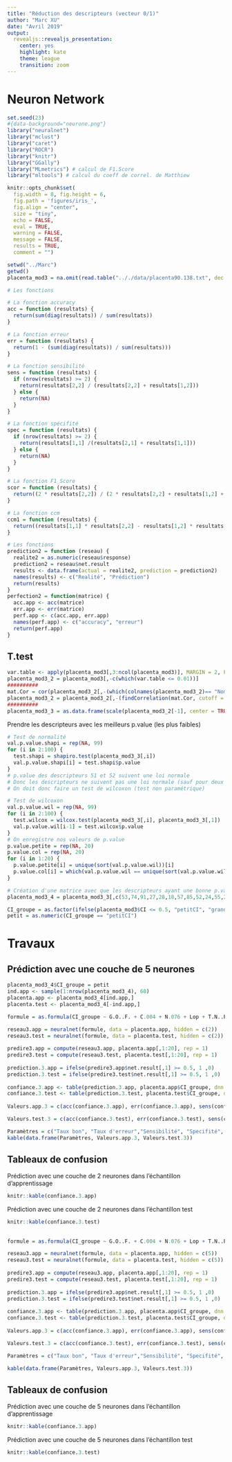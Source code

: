 ```yaml
---
title: "Réduction des descripteurs (vecteur 0/1)"
author: "Marc XU"
date: "Avril 2019"
output:
  revealjs::revealjs_presentation:
    center: yes
    highlight: kate
    theme: league
    transition: zoom
---
```


# Neuron Network 
```r
set.seed(23)
#{data-background="neurone.png"}
library("neuralnet")
library("mclust")
library("caret")
library("ROCR")
library("knitr")
library("GGally")
library("MLmetrics") # calcul de F1.Score
library("mltools") # calcul du coeff de correl. de Matthiew

knitr::opts_chunk$set(
  fig.width = 8, fig.height = 6, 
  fig.path = 'figures/iris_',
  fig.align = "center", 
  size = "tiny", 
  echo = FALSE, 
  eval = TRUE, 
  warning = FALSE, 
  message = FALSE, 
  results = TRUE, 
  comment = "")
```

```r
setwd("../Marc")
getwd()
placenta_mod3 = na.omit(read.table(".././data/placenta90.138.txt", dec = ".", sep = "\t", header =TRUE))
```

```r
# Les fonctions

# La fonction accuracy
acc = function (resultats) {
  return(sum(diag(resultats)) / sum(resultats))
}

# La fonction erreur
err = function (resultats) {
  return(1 - (sum(diag(resultats)) / sum(resultats)))
}

# La fonction sensibilité
sens = function (resultats) {
  if (nrow(resultats) >= 2) {
    return(resultats[2,2] / (resultats[2,2] + resultats[1,2]))
  } else {
    return(NA)
  }
}

# La fonction spécifité
spec = function (resultats) {
  if (nrow(resultats) >= 2) {
    return(resultats[1,1] /(resultats[2,1] + resultats[1,1]))
  } else {
    return(NA)
  }
}

# La fonction F1_Score
scor = function (resultats) {
  return((2 * resultats[2,2]) / (2 * resultats[2,2] + resultats[1,2] + resultats[2,1]))
}

# La fonction ccm
ccm1 = function (resultats) {
  return((resultats[1,1] * resultats[2,2] - resultats[1,2] * resultats[2,1]) / (sqrt((resultats[1,1]+resultats[1,2]) * (resultats[1,1]+resultats[2,1]) * (resultats[2,2]+resultats[1,2]) *  (resultats[2,2]+resultats[2,1]))))
}

# Les fonctions
prediction2 = function (reseau) {
  realite2 = as.numeric(reseau$response)
  prediction2 = reseau$net.result
  results <- data.frame(actual = realite2, prediction = prediction2)
  names(results) <- c("Realité", "Prédiction")
  return(results)
}
perfection2 = function(matrice) {
  acc.app <- acc(matrice)
  err.app <- err(matrice)
  perf.app <- c(acc.app, err.app)
  names(perf.app) <- c("accuracy", "erreur")
  return(perf.app)
}
```

## T.test
```r
var.table <- apply(placenta_mod3[,3:ncol(placenta_mod3)], MARGIN = 2, FUN = var)
placenta_mod3_2 = placenta_mod3[,-c(which(var.table <= 0.01))]
##########
mat.Cor = cor(placenta_mod3_2[,-(which(colnames(placenta_mod3_2)== "Noms"))])
placenta_mod3_2 = placenta_mod3_2[,-(findCorrelation(mat.Cor, cutoff = 0.8))]
##########
placenta_mod3_3 = as.data.frame(scale(placenta_mod3_2[-1], center = TRUE, scale = TRUE))
```

Prendre les descripteurs avec les meilleurs p.value (les plus faibles)
```r
# Test de normalité
val.p.value.shapi = rep(NA, 99)
for (i in 2:100) {
  test.shapi = shapiro.test(placenta_mod3_3[,i])
  val.p.value.shapi[i] = test.shapi$p.value
}
# p.value des descripteurs 51 et 52 suivent une loi normale
# Donc les descripteurs ne suivent pas une loi normale (sauf pour deux descripteurs)
# On doit donc faire un test de wilcoxon (test non paramétrique)

# Test de wilcoxon
val.p.value.wil = rep(NA, 99)
for (i in 2:100) {
  test.wilcox = wilcox.test(placenta_mod3_3[,i], placenta_mod3_3[,1])
  val.p.value.wil[i-1] = test.wilcox$p.value
}
# On enregistre nos valeurs de p.value
p.value.petite = rep(NA, 20)
p.value.col = rep(NA, 20)
for (i in 1:20) {
  p.value.petite[i] = unique(sort(val.p.value.wil))[i]
  p.value.col[i] = which(val.p.value.wil == unique(sort(val.p.value.wil))[i])
}

# Création d'une matrice avec que les descripteurs ayant une bonne p.value
placenta_mod3_4 = placenta_mod3_3[,c(53,74,91,27,28,18,57,85,52,24,55,22,3,23,42,40,31,47,25,34)]
```

```r
CI_groupe = as.factor(ifelse(placenta_mod3$CI <= 0.5, "petitCI", "grandCI"))
petit = as.numeric(CI_groupe == "petitCI")
```

# Travaux

## Prédiction avec une couche de 5 neurones
```r
placenta_mod3_4$CI_groupe = petit
ind.app <- sample(1:nrow(placenta_mod3_4), 60)
placenta.app <- placenta_mod3_4[ind.app,]
placenta.test <- placenta_mod3_4[-ind.app,]

formule = as.formula(CI_groupe ~ G.O..F. + C.004 + N.076 + Lop + T.N..P. + Mv + nRCOOR + H.052 + FDI + HNar + G.F..F. + nR10 + BCUT_PEOE_1 + nR11 + MATS7p + MATS2p + X5Av + GATS7m + PW4 + MATS7m )

reseau3.app = neuralnet(formule, data = placenta.app, hidden = c(2))
reseau3.test = neuralnet(formule, data = placenta.test, hidden = c(2))
  
predire3.app = compute(reseau3.app, placenta.app[,1:20], rep = 1)
predire3.test = compute(reseau3.test, placenta.test[,1:20], rep = 1)
  
prediction.3.app = ifelse(predire3.app$net.result[,1] >= 0.5, 1 ,0)
prediction.3.test = ifelse(predire3.test$net.result[,1] >= 0.5, 1 ,0)
  
confiance.3.app <- table(prediction.3.app, placenta.app$CI_groupe, dnn = c("predit", "observe"))
confiance.3.test <- table(prediction.3.test, placenta.test$CI_groupe, dnn = c("predit", "observe"))
  
Valeurs.app.3 = c(acc(confiance.3.app), err(confiance.3.app), sens(confiance.3.app), spec(confiance.3.app), scor(confiance.3.app))

Valeurs.test.3 = c(acc(confiance.3.test), err(confiance.3.test), sens(confiance.3.test), spec(confiance.3.test), scor(confiance.3.test))

Paramètres = c("Taux bon", "Taux d'erreur","Sensibilité", "Specifité", "F1_Score")
kable(data.frame(Paramètres, Valeurs.app.3, Valeurs.test.3))
```

## Tableaux de confusion

Prédiction avec une couche de 2 neurones dans l'échantillon d'apprentissage
```r
knitr::kable(confiance.3.app)
```

Prédiction avec une couche de 2 neurones dans l'échantillon test
```r
knitr::kable(confiance.3.test)
```

##
```r

formule = as.formula(CI_groupe ~ G.O..F. + C.004 + N.076 + Lop + T.N..P. + Mv + nRCOOR + H.052 + FDI + HNar + G.F..F. + nR10 + BCUT_PEOE_1 + nR11 + MATS7p + MATS2p + X5Av + GATS7m + PW4 + MATS7m )

reseau3.app = neuralnet(formule, data = placenta.app, hidden = c(5))
reseau3.test = neuralnet(formule, data = placenta.test, hidden = c(5))
  
predire3.app = compute(reseau3.app, placenta.app[,1:20], rep = 1)
predire3.test = compute(reseau3.test, placenta.test[,1:20], rep = 1)
  
prediction.3.app = ifelse(predire3.app$net.result[,1] >= 0.5, 1 ,0)
prediction.3.test = ifelse(predire3.test$net.result[,1] >= 0.5, 1 ,0)
  
confiance.3.app <- table(prediction.3.app, placenta.app$CI_groupe, dnn = c("predit", "observe"))
confiance.3.test <- table(prediction.3.test, placenta.test$CI_groupe, dnn = c("predit", "observe"))
  
Valeurs.app.3 = c(acc(confiance.3.app), err(confiance.3.app), sens(confiance.3.app), spec(confiance.3.app), scor(confiance.3.app))

Valeurs.test.3 = c(acc(confiance.3.test), err(confiance.3.test), sens(confiance.3.test), spec(confiance.3.test), scor(confiance.3.test))

Paramètres = c("Taux bon", "Taux d'erreur","Sensibilité", "Specifité", "F1_Score")

kable(data.frame(Paramètres, Valeurs.app.3, Valeurs.test.3))
```

## Tableaux de confusion

Prédiction avec une couche de 5 neurones dans l'échantillon d'apprentissage
```r
knitr::kable(confiance.3.app)
```

Prédiction avec une couche de 5 neurones dans l'échantillon test
```r
knitr::kable(confiance.3.test)
```
